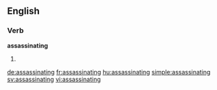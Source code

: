 ==English==

===Verb===
'''assassinating'''

# {{present participle of|assassinate}}

[[de:assassinating]]
[[fr:assassinating]]
[[hu:assassinating]]
[[simple:assassinating]]
[[sv:assassinating]]
[[vi:assassinating]]